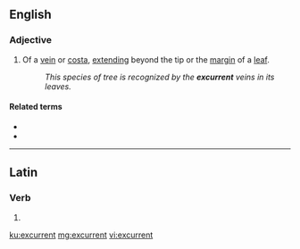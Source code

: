 ==English==

===Adjective===
{{en-adj|-}}

# {{label|en|botany}} Of a [[vein]] or [[costa]], [[extend]]ing beyond the tip or the [[margin]] of a [[leaf]].
#: ''This species of tree is recognized by the '''excurrent''' veins in its leaves.''

====Related terms====
* {{l|en|incurrent}}
* {{l|en|percurrent}}

----

==Latin==

===Verb===
{{la-verb-form|excurrent}}

# {{inflection of|excurrō||3|p|futr|actv|indc|lang=la}}

[[ku:excurrent]]
[[mg:excurrent]]
[[vi:excurrent]]